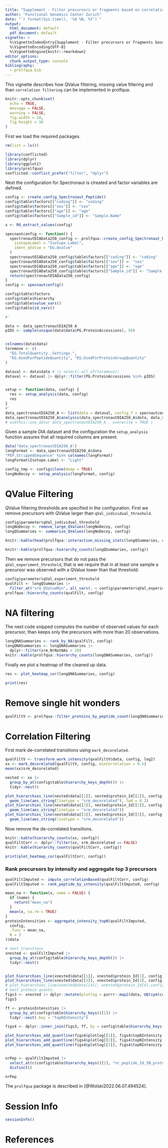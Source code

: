 ```yaml
---
title: "Supplement - Filter precursors or fragments based on correlation"
author: "Functional Genomics Center Zurich"
date: "`r format(Sys.time(), '%d %B, %Y')`"
output:
  html_document: default
  pdf_document: default
vignette: >
  %\VignetteIndexEntry{Supplement - Filter precursors or fragments based on correlation}
  %\VignetteEncoding{UTF-8}
  %\VignetteEngine{knitr::rmarkdown}
editor_options: 
  chunk_output_type: console
bibliography:
  - prolfqua.bib
---
```



This vignette describes how QValue filtering, missing value filtering and than `correlation filtering` can be implemented in prolfqua.


```r
knitr::opts_chunk$set(
  echo = TRUE,
  message = FALSE,
  warning = FALSE,
  fig.width = 10,
  fig.height = 10
)
```


First we load the required packages.

```r
rm(list = ls())

library(conflicted)
library(dplyr)
library(ggplot2)
library(prolfqua)
conflicted::conflict_prefer("filter", "dplyr")
```


Next the configuration for Spectronaut is clreated and factor variables are defined.

```r
config <- create_config_Spectronaut_Peptide()
config$table$factors[["coding"]] <- "coding"
config$table$factors[["sex"]] <- "sex"
config$table$factors[["age"]] <- "age"
config$table$factors[["Sample_id"]] <- "Sample.Name"

x <- R6_extract_values(config)
```


```r

specnautconfig <- function() {
  spectronautDIAData250_config <- prolfqua::create_config_Spectronaut_Peptide(
    isotopeLabel = "Isotope.Label",
    ident_qValue = "EG.Qvalue"
  )
  spectronautDIAData250_config$table$factors[["coding"]] <- "coding"
  spectronautDIAData250_config$table$factors[["sex"]] <- "sex"
  spectronautDIAData250_config$table$factors[["age"]] <- "age"
  spectronautDIAData250_config$table$factors[["Sample_id"]] <- "Sample.Name"
  return(spectronautDIAData250_config)
}
config <- specnautconfig()

config$table$factors
config$table$hierarchy
config$table$value_vars()
config$table$id_vars()

#'

data <- data_spectronautDIA250_A
pIDS <- sample(unique(data$data$PG.ProteinAccessions), 50)


colnames(data$data)
toremove <- c(
  "EG.TotalQuantity..Settings.",
  "EG.UsedForPeptideQuantity", "EG.UsedForProteinGroupQuantity"
)

dataval <- data$data # |> select(-all_of(toremove))
dataval <- dataval |> dplyr::filter(PG.ProteinAccessions %in% pIDS)


setup <- function(data, config) {
  res <- setup_analysis(data, config)
  res
}
#'
data_spectronautDIA250_A <- list(data = dataval, config_f = specnautconfig, analysis = setup)
data_spectronautDIA250_A$analysis(data_spectronautDIA250_A$data, data_spectronautDIA250_A$config_f())
# usethis::use_data( data_spectronautDIA250_A , overwrite = TRUE )
```


Given a sample DIA dataset and the configuration the `setup_analysis` function assures that all required columns are present.

```r
data("data_spectronautDIA250_A")
longFormat <- data_spectronautDIA250_A$data
"PEP.StrippedSequence" %in% colnames(longFormat)
longFormat$Isotope.Label <- "Light"

config_tmp <- config$clone(deep = TRUE)
longNoDecoy <- setup_analysis(longFormat, config)
```


# QValue Filtering

QValue filtering thresholds are specified in the configuration.
First we remove precursors with QValue larger than `qVal_individual_threshold`.

```r
config$parameter$qVal_individual_threshold
longNoDecoy <- remove_large_QValues(longNoDecoy, config)
longQSummaries <- summarise_QValues(longNoDecoy, config)

knitr::kable(head(prolfqua::interaction_missing_stats(longQSummaries, config)$data))
```


```r
knitr::kable(prolfqua::hierarchy_counts(longQSummaries, config))
```

Then we remove precursors that do not pass the  `qVal_experiment_threshold`, that is we require that in at least one sample a precursor was observed with a QValue lower than that threshold.

```r
config$parameter$qVal_experiment_threshold
qvalFilt <- longQSummaries |>
  filter_at("srm_QValueMin", all_vars(. < config$parameter$qVal_experiment_threshold))
prolfqua::hierarchy_counts(qvalFilt, config)
```

# NA filtering

The next code snipped computes the number of observed values for each precursor, than keeps only the precursors with more than $20$ observations.

```r
longQNASummaries <- rank_by_NA(qvalFilt, config)
longQNASummaries <- longQNASummaries |>
  dplyr::filter(srm_NrNotNAs > 20)
knitr::kable(prolfqua::hierarchy_counts(longQNASummaries, config))
```


Finally we plot a heatmap of the cleaned up data.

```r
res <- plot_heatmap_cor(longQNASummaries, config)
```

```r
print(res)
```


# Remove single hit wonders


```r

qvalFiltV <- prolfqua::filter_proteins_by_peptide_count(longQNASummaries, config)
```


# Correlation Filtering

First mark de-correlated transitions using `mark_decorelated`.


```r
qvalFiltV <- transform_work_intensity(qvalFiltV$data, config, log2)
xx <- mark_decorelated(qvalFiltV, config, minCorrelation = 0.5)
mean(xx$srm_decorelated)
```

```r
nested <- xx |>
  group_by_at(config$table$hierarchy_keys_depth()) |>
  tidyr::nest()

plot_hierarchies_line(nested$data[[1]], nested$protein_Id[[1]], config) +
  geom_line(aes_string(linetype = "srm_decorelated"), lwd = 0.2)
plot_hierarchies_line(nested$data[[2]], nested$protein_Id[[2]], config) +
  geom_line(aes_string(linetype = "srm_decorelated"))
plot_hierarchies_line(nested$data[[3]], nested$protein_Id[[3]], config) +
  geom_line(aes_string(linetype = "srm_decorelated"))
```

Now remove the de-correlated transitions.

```r
knitr::kable(hierarchy_counts(xx, config))
qvalFiltCorr <- dplyr::filter(xx, srm_decorelated == FALSE)
knitr::kable(hierarchy_counts(qvalFiltCorr, config))
```

```r
print(plot_heatmap_cor(qvalFiltCorr, config))
```

### Rank precursors by intensity and aggregate top 3 precursors 

```r
qvalFiltImputed <- impute_correlationBased(qvalFiltCorr, config)
qvalFiltImputed <- rank_peptide_by_intensity(qvalFiltImputed, config)
```



```r
mean_na <- function(x, name = FALSE) {
  if (name) {
    return("mean_na")
  }
  mean(x, na.rm = TRUE)
}
proteinIntensities <- aggregate_intensity_topN(qvalFiltImputed,
  config,
  .func = mean_na,
  N = 3
)$data
```


```r
# nest transtions
xnested <- qvalFiltImputed |>
  group_by_at(config$table$hierarchy_keys_depth()) |>
  tidyr::nest()


plot_hierarchies_line(xnested$data[[1]], xnested$protein_Id[1], config)
plot_hierarchies_line(xnested$data[[3]], xnested$protein_Id[3], config)
# plot_hierarchies_line(xnested$data[[4]], xnested$protein_Id[4],config)
# nest protein quants.
figs3 <- xnested |> dplyr::mutate(plotlog = purrr::map2(data, UQ(sym(config$table$hierarchy_keys()[1])), plot_hierarchies_line, config))
figs3

ff <- proteinIntensities |>
  group_by_at(config$table$hierarchy_keys()[1]) |>
  tidyr::nest(.key = "topNIntensity")

figs4 <- dplyr::inner_join(figs3, ff, by = config$table$hierarchy_keys()[1])

plot_hierarchies_add_quantline(figs4$plotlog[[1]], figs4$topNIntensity[[1]], "srm_mean_na_3", config)
plot_hierarchies_add_quantline(figs4$plotlog[[2]], figs4$topNIntensity[[2]], "srm_mean_na_3", config)
plot_hierarchies_add_quantline(figs4$plotlog[[3]], figs4$topNIntensity[[3]], "srm_mean_na_3", config)


nrPep <- qvalFiltImputed |>
  select_at(c(config$table$hierarchy_keys()[1], "nr_peptide_Id_IN_protein_Id")) |>
  distinct()

nrPep
```

The `prolfqua` package is described in [@Wolski2022.06.07.494524].

# Session Info

```r
sessionInfo()
```

# References
